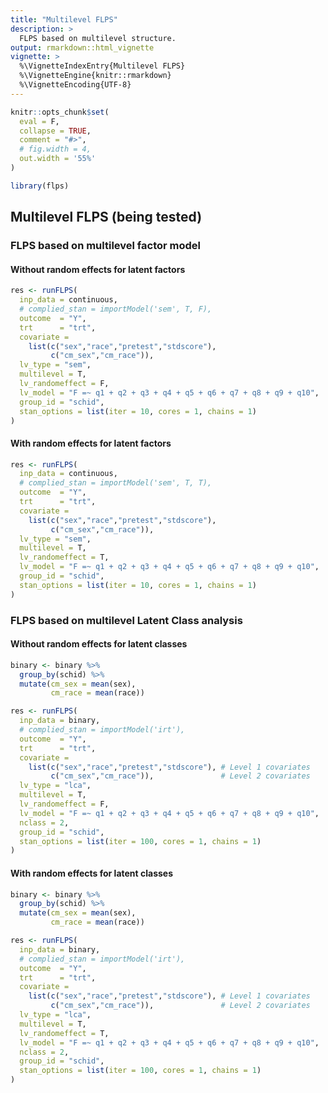 ```yaml
---
title: "Multilevel FLPS"
description: >
  FLPS based on multilevel structure.
output: rmarkdown::html_vignette
vignette: >
  %\VignetteIndexEntry{Multilevel FLPS}
  %\VignetteEngine{knitr::rmarkdown}
  %\VignetteEncoding{UTF-8}
---
```


```r
knitr::opts_chunk$set(
  eval = F,
  collapse = TRUE,
  comment = "#>",
  # fig.width = 4,
  out.width = '55%'
)

```


```r
library(flps)
```

## Multilevel FLPS (being tested)

### FLPS based on multilevel factor model

#### Without random effects for latent factors

```r
res <- runFLPS(
  inp_data = continuous,
  # complied_stan = importModel('sem', T, F),
  outcome  = "Y",
  trt      = "trt",
  covariate =
    list(c("sex","race","pretest","stdscore"),
         c("cm_sex","cm_race")),
  lv_type = "sem",
  multilevel = T,
  lv_randomeffect = F,
  lv_model = "F =~ q1 + q2 + q3 + q4 + q5 + q6 + q7 + q8 + q9 + q10",
  group_id = "schid",
  stan_options = list(iter = 10, cores = 1, chains = 1)
)
```


#### With random effects for latent factors

```r

res <- runFLPS(
  inp_data = continuous,
  # complied_stan = importModel('sem', T, T),
  outcome  = "Y",
  trt      = "trt",
  covariate =
    list(c("sex","race","pretest","stdscore"),
         c("cm_sex","cm_race")),
  lv_type = "sem",
  multilevel = T,
  lv_randomeffect = T,
  lv_model = "F =~ q1 + q2 + q3 + q4 + q5 + q6 + q7 + q8 + q9 + q10",
  group_id = "schid",
  stan_options = list(iter = 10, cores = 1, chains = 1)
)
```


### FLPS based on multilevel Latent Class analysis

#### Without random effects for latent classes

```r
binary <- binary %>%
  group_by(schid) %>%
  mutate(cm_sex = mean(sex),
         cm_race = mean(race))

res <- runFLPS(
  inp_data = binary,
  # complied_stan = importModel('irt'),
  outcome  = "Y",
  trt      = "trt",
  covariate =
    list(c("sex","race","pretest","stdscore"), # Level 1 covariates
         c("cm_sex","cm_race")),               # Level 2 covariates
  lv_type = "lca",
  multilevel = T,
  lv_randomeffect = F,
  lv_model = "F =~ q1 + q2 + q3 + q4 + q5 + q6 + q7 + q8 + q9 + q10",
  nclass = 2,
  group_id = "schid",
  stan_options = list(iter = 100, cores = 1, chains = 1)
)
```


#### With random effects for latent classes

```r
binary <- binary %>%
  group_by(schid) %>%
  mutate(cm_sex = mean(sex),
         cm_race = mean(race))

res <- runFLPS(
  inp_data = binary,
  # complied_stan = importModel('irt'),
  outcome  = "Y",
  trt      = "trt",
  covariate =
    list(c("sex","race","pretest","stdscore"), # Level 1 covariates
         c("cm_sex","cm_race")),               # Level 2 covariates
  lv_type = "lca",
  multilevel = T,
  lv_randomeffect = T, 
  lv_model = "F =~ q1 + q2 + q3 + q4 + q5 + q6 + q7 + q8 + q9 + q10",
  nclass = 2,
  group_id = "schid",
  stan_options = list(iter = 100, cores = 1, chains = 1)
)
```
